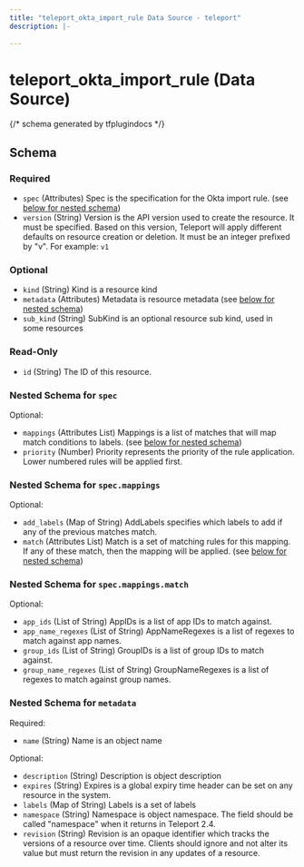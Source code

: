 ```yaml
---
title: "teleport_okta_import_rule Data Source - teleport"
description: |-
  
---
```


# teleport_okta_import_rule (Data Source)





{/*  schema generated by tfplugindocs */}
## Schema

### Required

- `spec` (Attributes) Spec is the specification for the Okta import rule. (see [below for nested schema](#nested-schema-for-spec))
- `version` (String) Version is the API version used to create the resource. It must be specified. Based on this version, Teleport will apply different defaults on resource creation or deletion. It must be an integer prefixed by "v". For example: `v1`

### Optional

- `kind` (String) Kind is a resource kind
- `metadata` (Attributes) Metadata is resource metadata (see [below for nested schema](#nested-schema-for-metadata))
- `sub_kind` (String) SubKind is an optional resource sub kind, used in some resources

### Read-Only

- `id` (String) The ID of this resource.

### Nested Schema for `spec`

Optional:

- `mappings` (Attributes List) Mappings is a list of matches that will map match conditions to labels. (see [below for nested schema](#nested-schema-for-specmappings))
- `priority` (Number) Priority represents the priority of the rule application. Lower numbered rules will be applied first.

### Nested Schema for `spec.mappings`

Optional:

- `add_labels` (Map of String) AddLabels specifies which labels to add if any of the previous matches match.
- `match` (Attributes List) Match is a set of matching rules for this mapping. If any of these match, then the mapping will be applied. (see [below for nested schema](#nested-schema-for-specmappingsmatch))

### Nested Schema for `spec.mappings.match`

Optional:

- `app_ids` (List of String) AppIDs is a list of app IDs to match against.
- `app_name_regexes` (List of String) AppNameRegexes is a list of regexes to match against app names.
- `group_ids` (List of String) GroupIDs is a list of group IDs to match against.
- `group_name_regexes` (List of String) GroupNameRegexes is a list of regexes to match against group names.




### Nested Schema for `metadata`

Required:

- `name` (String) Name is an object name

Optional:

- `description` (String) Description is object description
- `expires` (String) Expires is a global expiry time header can be set on any resource in the system.
- `labels` (Map of String) Labels is a set of labels
- `namespace` (String) Namespace is object namespace. The field should be called "namespace" when it returns in Teleport 2.4.
- `revision` (String) Revision is an opaque identifier which tracks the versions of a resource over time. Clients should ignore and not alter its value but must return the revision in any updates of a resource.

